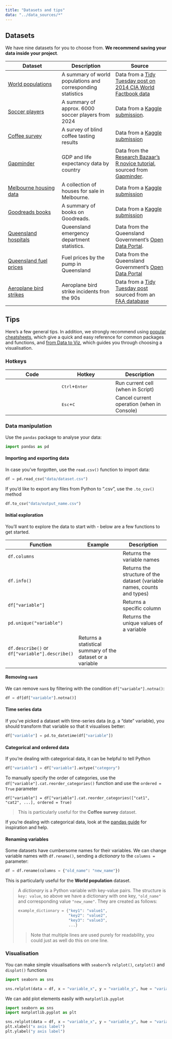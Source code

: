```yaml
---
title: "Datasets and tips"
data: "../data_sources/*"
---
```


## Datasets

We have nine datasets for you to choose from. **We recommend saving your data inside your project**.

| Dataset | Description | Source |
| --- | --- | --- |
| [World populations](../data_sources/population.csv) | A summary of world populations and corresponding statistics | Data from a [Tidy Tuesday post on 2014 CIA World Factbook data](https://github.com/rfordatascience/tidytuesday/blob/main/data/2024/2024-10-22/readme.md)
| [Soccer players](../data_sources/Players2024.csv) | A summary of approx. 6000 soccer players from 2024 | Data from a [Kaggle submission](https://www.kaggle.com/datasets/asemmustafa/football-players-2024-dataset).
| [Coffee survey](../data_sources/coffee_survey.csv) | A survey of blind coffee tasting results | Data from a [Kaggle submission](https://www.kaggle.com/datasets/sujaykapadnis/lets-do-some-coffee-tasting)
| [Gapminder](../data_sources/gapminder.csv) | GDP and life expectancy data by country | Data from the [Research Bazaar's R novice tutorial](https://github.com/resbaz/r-novice-gapminder), sourced from [Gapminder](https://www.gapminder.org/).
| [Melbourne housing data](../data_sources/melb_data.csv) | A collection of houses for sale in Melbourne. | Data from a [Kaggle submission](https://www.kaggle.com/datasets/dansbecker/melbourne-housing-snapshot) | 
| [Goodreads books](../data_sources/books.csv) | A summary of books on Goodreads. | Data from a [Kaggle submission](https://www.kaggle.com/datasets/jealousleopard/goodreadsbooks)
| [Queensland hospitals](../data_sources/hospital_data.csv) | Queensland emergency department statistics. | Data from the Queensland Government's [Open Data Portal](https://www.data.qld.gov.au/dataset/emergency-departments-quarterly-data). |
| [Queensland fuel prices](../data_sources/qld_fuel.csv) | Fuel prices by the pump in Queensland | Data from the Queensland Government's [Open Data Portal](https://www.data.qld.gov.au/dataset/fuel-price-reporting-2024)
| [Aeroplane bird strikes](../data_sources/birds_strikes.csv) | Aeroplane bird strike incidents fron the 90s| Data from a [Tidy Tuesday post](https://github.com/rfordatascience/tidytuesday/tree/2500765853ea5235409d936cf9bbbf7d5f8b6881/data/2019/2019-07-23) sourced from an [FAA database](https://wildlife.faa.gov/home)

## Tips

Here's a few general tips. In addition, we strongly recommend using [popular cheatsheets](https://rstudio.github.io/cheatsheets/), which give a quick and easy reference for common packages and functions, and [from Data to Viz](https://www.data-to-viz.com/), which guides you through choosing a visualisation.

### Hotkeys
| Code | Hotkey | Description |
| --- | --- | --- |
|  | <kbd>Ctrl</kbd>+<kbd>Enter</kbd> | Run current cell (when in Script) |
|  | <kbd>Esc</kbd>+<kbd>C</kbd> | Cancel current operation (when in Console) |

### Data manipulation

Use the `pandas` package to analyse your data:

```python
import pandas as pd
```

#### Importing and exporting data
In case you've forgotten, use the `read.csv()` function to import data:

```python
df = pd.read_csv("data/dataset.csv")
```

If you'd like to export any files from Python to ".csv", use the `.to_csv()` method

```python
df.to_csv("data/output_name.csv")
```

#### Initial exploration
You'll want to explore the data to start with - below are a few functions to get started.

| Function | Example | Description |
| --- | --- | --- |
| `df.columns` | | Returns the variable names | 
| `df.info()` | | Returns the structure of the dataset (variable names, counts and types) | 
| `df["variable"]` | | Returns a specific column |
| `pd.unique("variable")` | | Returns the unique values of a variable |
| `df.describe()` or `df["variable"].describe()` | Returns a statistical summary of the dataset or a variable |

#### Removing `nan`s

We can remove `nan`s by filtering with the condition `df["variable"].notna()`:

```python
df = df[df["variable"].notna()]
```

#### Time series data
If you've picked a dataset with time-series data (e.g. a "date" variable), you should transform that variable so that it visualises better:

```python
df["variable"] = pd.to_datetime(df["variable"])
```

#### Categorical and ordered data
If you're dealing with categorical data, it can be helpful to tell Python

```python
df["variable"] = df["variable"].astype("category")
```

To manually specify the order of categories, use the `df["variable"].cat.reorder_categories()` function and use the `ordered = True` parameter

```
df["variable"] = df["variable"].cat.reorder_categories(["cat1", "cat2", ...], ordered = True)
```

> This is particularly useful for the **Coffee survey** dataset.

If you're dealing with categorical data, look at the [pandas guide](https://pandas.pydata.org/docs/user_guide/categorical.html) for inspiration and help.

#### Renaming variables
Some datasets have cumbersome names for their variables. We can change variable names with `df.rename()`, sending a *dictionary* to the `columns = ` parameter:

```python
df = df.rename(columns = {"old_name": "new_name"})
```

This is particularly useful for the **World population** dataset.

> A *dictionary* is a Python variable with key-value pairs. The structure is `key: value`, so above we have a dictionary with one key, `"old_name"` and corresponding value `"new_name"`. They are created as follows:
> ```python
> example_dictionary = {"key1": "value1",
>                       "key2": "value2",
>                       "key3": "value3",
>                       ...}
> ```
> > Note that multiple lines are used purely for readability, you could just as well do this on one line.

### Visualisation
You can make simple visualisations with `seaborn`'s `relplot()`, `catplot()` and `displot()` functions

```python
import seaborn as sns

sns.relplot(data = df, x = "variable_x", y = "variable_y", hue = "variable_colour", ...)
```

We can add plot elements easily with `matplotlib.pyplot`
```python
import seaborn as sns
import matplotlib.pyplot as plt

sns.relplot(data = df, x = "variable_x", y = "variable_y", hue = "variable_colour", ...)
plt.xlabel("x axis label")
plt.ylabel("y axis label")
```
